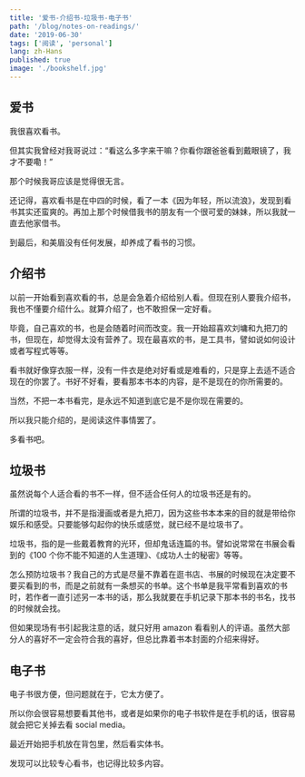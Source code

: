 ```yaml
---
title: '爱书-介绍书-垃圾书-电子书'
path: '/blog/notes-on-readings/'
date: '2019-06-30'
tags: ['阅读', 'personal']
lang: zh-Hans
published: true
image: './bookshelf.jpg'
---
```


## 爱书

我很喜欢看书。

但其实我曾经对我哥说过：“看这么多字来干嘛？你看你跟爸爸看到戴眼镜了，我才不要嘞！”

那个时候我哥应该是觉得很无言。

还记得，喜欢看书是在中四的时候，看了一本《因为年轻，所以流浪》，发现到看书其实还蛮爽的。再加上那个时候借我书的朋友有一个很可爱的妹妹，所以我就一直去他家借书。

到最后，和美眉没有任何发展，却养成了看书的习惯。

## 介绍书

以前一开始看到喜欢看的书，总是会急着介绍给别人看。但现在别人要我介绍书，我也不懂要介绍什么。就算介绍了，也不敢担保一定好看。

毕竟，自己喜欢的书，也是会随着时间而改变。我一开始超喜欢刘墉和九把刀的书，但现在，却觉得太没有营养了。现在最喜欢的书，是工具书，譬如说如何设计或者写程式等等。

看书就好像穿衣服一样，没有一件衣是绝对好看或是难看的，只是穿上去适不适合现在的你罢了。书好不好看，要看那本书本的内容，是不是现在的你所需要的。

当然，不把一本书看完，是永远不知道到底它是不是你现在需要的。

所以我只能介绍的，是阅读这件事情罢了。

多看书吧。

## 垃圾书

虽然说每个人适合看的书不一样，但不适合任何人的垃圾书还是有的。

所谓的垃圾书，并不是指漫画或者是九把刀，因为这些书本本来的目的就是带给你娱乐和感受。只要能够勾起你的快乐或感觉，就已经不是垃圾书了。

垃圾书，指的是一些戴着教育的光环，但却鬼话连篇的书。譬如说常常在书展会看到的《100 个你不能不知道的人生道理》、《成功人士的秘密》等等。

怎么预防垃圾书？我自己的方式是尽量不靠着在逛书店、书展的时候现在决定要不要买看到的书，而是之前就有一条想买的书单。这个书单是我平常看到喜欢的书时，若作者一直引述另一本书的话，那么我就要在手机记录下那本书的书名，找书的时候就会找。

但如果现场有书引起我注意的话，就只好用 amazon 看看别人的评语。虽然大部分人的喜好不一定会符合我的喜好，但总比靠着书本封面的介绍来得好。

## 电子书

电子书很方便，但问题就在于，它太方便了。

所以你会很容易想要看其他书，或者是如果你的电子书软件是在手机的话，很容易就会把它关掉去看 social media。

最近开始把手机放在背包里，然后看实体书。

发现可以比较专心看书，也记得比较多内容。
